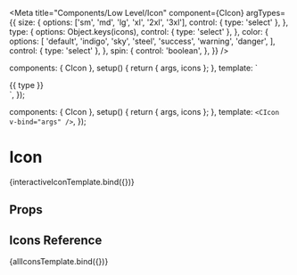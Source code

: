 
<Meta
  title="Components/Low Level/Icon"
  component={CIcon}
  argTypes={{
    size: {
      options: ['sm', 'md', 'lg', 'xl', '2xl', '3xl'],
      control: { type: 'select' },
    },
    type: {
      options: Object.keys(icons),
      control: { type: 'select' },
    },
    color: {
      options: [
        'default',
        'indigo',
        'sky',
        'steel',
        'success',
        'warning',
        'danger',
      ],
      control: { type: 'select' },
    },
    spin: {
      control: 'boolean',
    },
  }}
/>

<!--- Component template -->

  components: { CIcon },
  setup() {
    return { args, icons };
  },
  template: `
<div class="flex flex-wrap">
  <div v-for="icon, type in icons" class="float-left text-center mb-10">
    <div class="flex justify-center items-center m-1 border rounded w-24 h-24">
      <CIcon :type="type" />
    </div>
    <div class="text-xs">{{ type }}</div>
  </div>
</div>`,
});

  components: { CIcon },
  setup() {
    return { args, icons };
  },
  template: `<CIcon v-bind="args" />`,
});

<!--- Component documentation -->

# Icon

<Canvas withSource="open">
  <Story
    name="Overview"
    args={{
      size: 'md',
      type: 'hand',
      spin: false,
    }}
  >
    {interactiveIconTemplate.bind({})}
  </Story>
</Canvas>

## Props

<ArgsTable story="Overview" />

## Icons Reference

<Canvas>
  <Story name="Icons Reference">{allIconsTemplate.bind({})}</Story>
</Canvas>
